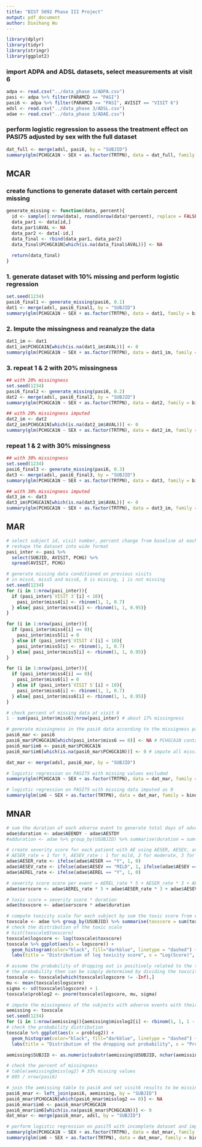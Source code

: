 ```yaml
---
title: "BIST 5092 Phase III Project"
output: pdf_document
author: Diezhang Wu
---
```

```r
library(dplyr)
library(tidyr)
library(stringr)
library(ggplot2)
```

### import ADPA and ADSL datasets, select measurements at visit 6
```r
adpa <- read.csv("../data_phase 3/ADPA.csv")
pasi <- adpa %>% filter(PARAMCD == "PASI")
pasi6 <- adpa %>% filter(PARAMCD == "PASI", AVISIT == "VISIT 6")
adsl <- read.csv("../data_phase 3/ADSL.csv")
adae <- read.csv("../data_phase 3/ADAE.csv")
```

### perform logistic regression to assess the treatment effect on PASI75 adjusted by sex with the full dataset
```r
dat_full <- merge(adsl, pasi6, by = "SUBJID")
summary(glm(PCHGCA1N ~ SEX + as.factor(TRTPN), data = dat_full, family = binomial))
```

## MCAR
### create functions to generate dataset with certain percent missing
```r
generate_missing <- function(data, percent){
  id <- sample(1:nrow(data), round(nrow(data)*percent), replace = FALSE)
  data_par1 <- data[id,]
  data_par1$AVAL <- NA
  data_par2 <- data[-id,]
  data_final <- rbind(data_par1, data_par2) 
  data_final$PCHGCA1N[which(is.na(data_final$AVAL))] <- NA
  
  return(data_final)
}
```

### 1. generate dataset with 10% missing and perform logistic regression 
```r
set.seed(1234)
pasi6_final1 <- generate_missing(pasi6, 0.1)
dat1 <- merge(adsl, pasi6_final1, by = "SUBJID")
summary(glm(PCHGCA1N ~ SEX + as.factor(TRTPN), data = dat1, family = binomial))
```

### 2. Impute the missingness and reanalyze the data
```r
dat1_im <- dat1
dat1_im$PCHGCA1N[which(is.na(dat1_im$AVAL))] <- 0
summary(glm(PCHGCA1N ~ SEX + as.factor(TRTPN), data = dat1_im, family = binomial))
```


### 3. repeat 1 & 2 with 20% missingness
```r
## with 20% missingness
set.seed(1234)
pasi6_final2 <- generate_missing(pasi6, 0.2)
dat2 <- merge(adsl, pasi6_final2, by = "SUBJID")
summary(glm(PCHGCA1N ~ SEX + as.factor(TRTPN), data = dat2, family = binomial))

## with 20% missingness imputed
dat2_im <- dat2
dat2_im$PCHGCA1N[which(is.na(dat2_im$AVAL))] <- 0
summary(glm(PCHGCA1N ~ SEX + as.factor(TRTPN), data = dat2_im, family = binomial))
```

### repeat 1 & 2 with 30% missingness
```r
## with 30% missingness
set.seed(1234)
pasi6_final3 <- generate_missing(pasi6, 0.3)
dat3 <- merge(adsl, pasi6_final3, by = "SUBJID")
summary(glm(PCHGCA1N ~ SEX + as.factor(TRTPN), data = dat3, family = binomial))

## with 30% missingness imputed
dat3_im <- dat3
dat3_im$PCHGCA1N[which(is.na(dat3_im$AVAL))] <- 0
summary(glm(PCHGCA1N ~ SEX + as.factor(TRTPN), data = dat3_im, family = binomial))
```

## MAR
```r
# select subject id, visit number, percent change from baseline at each visit
# reshape the dataset into wide format
pasi_inter <- pasi %>% 
  select(SUBJID, AVISIT, PCHG) %>% 
  spread(AVISIT, PCHG)

# generate missing data conditioned on previous visits
# in miss4, miss5 and miss6, 0 is missing, 1 is not missing
set.seed(1234)
for (i in 1:nrow(pasi_inter)){
  if (pasi_inter$`VISIT 3`[i] < 10){
    pasi_inter$miss4[i] <- rbinom(1, 1, 0.7)
  } else{ pasi_inter$miss4[i] <- rbinom(1, 1, 0.95)}
}

for (i in 1:nrow(pasi_inter)){
  if (pasi_inter$miss4[i] == 0){
    pasi_inter$miss5[i] = 0
  } else if (pasi_inter$`VISIT 4`[i] < 10){
    pasi_inter$miss5[i] <- rbinom(1, 1, 0.7)
  } else{ pasi_inter$miss5[i] <- rbinom(1, 1, 0.95)}
} 

for (i in 1:nrow(pasi_inter)){
  if (pasi_inter$miss4[i] == 0){
    pasi_inter$miss6[i] = 0
  } else if (pasi_inter$`VISIT 5`[i] < 10){
    pasi_inter$miss6[i] <- rbinom(1, 1, 0.7)
  } else{ pasi_inter$miss6[i] <- rbinom(1, 1, 0.95)}
}

# check percent of missing data at visit 6
1 - sum(pasi_inter$miss6)/nrow(pasi_inter) # about 17% missingness

# generate missingness in the pasi6 data according to the missigness pattern obtained in the previous step
pasi6_mar <- pasi6
pasi6_mar$PCHGCA1N[which(pasi_inter$miss6 == 0)] <- NA # PCHGCA1N contains visit 6 results with missing values
pasi6_mar$im6 <- pasi6_mar$PCHGCA1N
pasi6_mar$im6[which(is.na(pasi6_mar$PCHGCA1N))] <- 0 # impute all missing data as non-responders

dat_mar <- merge(adsl, pasi6_mar, by = "SUBJID")
```

```r
# logistic regression on PASI75 with missing values excluded
summary(glm(PCHGCA1N ~ SEX + as.factor(TRTPN), data = dat_mar, family = binomial))

# logistic regression on PASI75 with missing data imputed as 0
summary(glm(im6 ~ SEX + as.factor(TRTPN), data = dat_mar, family = binomial))
```

## MNAR
```r
# sum the duration of each adverse event to generate total days of adverse event the patient had during the trial
adae$duration <- adae$AEENDY - adae$AESTDY
#adduration <- adae %>% group_by(USUBJID) %>% summarise(duration = sum(duration))

# create severity score for each patient with AE using AESER, AESEV, and AEREL
# AESER_rate = 1 for Y, AESEV_rate : 1 for mild, 2 for moderate, 3 for severe, AEREL_rate = 1 for Y
adae$AESER_rate <- ifelse(adae$AESER == "Y", 1, 0)
adae$AESEV_rate <- ifelse(adae$AESEV == "MILD", 1, ifelse(adae$AESEV == "MODERATE", 2, 3))
adae$AEREL_rate <- ifelse(adae$AEREL == "Y", 1, 0)

# severity score score per event = AEREL_rate * 5 + AESER_rate * 3 + AESEV_rate * 2
adae$serscore <- adae$AEREL_rate * 5 + adae$AESER_rate * 3 + adae$AESEV_rate * 2

# toxic score = severity score * duration
adae$toxscore <- adae$serscore * adae$duration 

# compute toxicity scale for each subject by sum the toxic score from each adverse event
toxscale <- adae %>% group_by(USUBJID) %>% summarise(toxscore = sum(toxscore))
# check the distribution of the toxic scale
# hist(toxscale$toxscore)
toxscale$logscore <- log(toxscale$toxscore)
toxscale %>% ggplot(aes(x = logscore)) + 
  geom_histogram(color="black", fill="darkblue", linetype = "dashed") +
  labs(title = "Distribution of log toxicity score", x = "Log(Score)", y = "Count")

# assume the probability of dropping out is positively related to the toxicity scale and has an uniform distribution
# the probability then can be simply determined by dividing the toxicity score with a common denominator
toxscale <- toxscale[which(toxscale$logscore != -Inf),]
mu <- mean(toxscale$logscore)
sigma <- sd(toxscale$logscore) + 1
toxscale$problog2 <- pnorm(toxscale$logscore, mu, sigma)

# impute the missingness of the subjects with adverse events with their probability of dropping out
aemissing <- toxscale
set.seed(1234)
for (i in 1:nrow(aemissing)){aemissing$misslog2[i] <- rbinom(1, 1, 1 - aemissing$problog2[i])}
# check the probability distribution 
toxscale %>% ggplot(aes(x = problog2)) + 
  geom_histogram(color="black", fill="darkblue", linetype = "dashed") +
  labs(title = "Distribution of the dropping out probability", x = "Probability", y = "Count")

aemissing$SUBJID <- as.numeric(substr(aemissing$USUBJID, nchar(aemissing$USUBJID) - 4 + 1, nchar(aemissing$USUBJID)))

# check the percent of missingness
# table(aemissing$misslog2) # 33% missing values
# 605 / nrow(pasi6)

# join the aemissing table to pasi6 and set visit6 results to be missing based on results from the previous step (1 = not missing, 0 = missing)
pasi6_mnar <- left_join(pasi6, aemissing, by = "SUBJID")
pasi6_mnar$PCHGCA1N[which(pasi6_mnar$misslog2 == 0)] <- NA
pasi6_mnar$im6 <- pasi6_mnar$PCHGCA1N
pasi6_mnar$im6[which(is.na(pasi6_mnar$PCHGCA1N))] <- 0
dat_mnar <- merge(pasi6_mnar, adsl, by = "SUBJID")

# perform logistic regression on pasi75 with incomplete dataset and imputed dataset
summary(glm(PCHGCA1N ~ SEX + as.factor(TRTPN), data = dat_mnar, family = binomial))
summary(glm(im6 ~ SEX + as.factor(TRTPN), data = dat_mnar, family = binomial))
```
